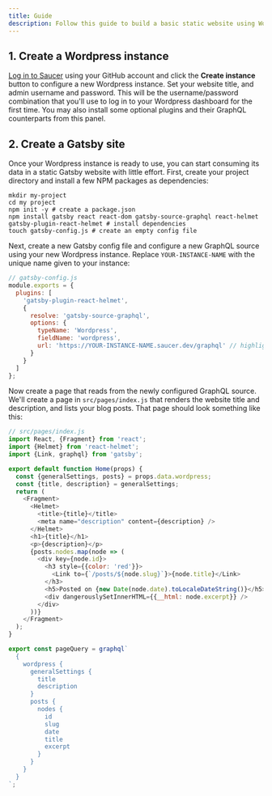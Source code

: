 ```yaml
---
title: Guide
description: Follow this guide to build a basic static website using Wordpress, Gatsby, and Netlify.
---
```


## 1. Create a Wordpress instance

[Log in to Saucer](/dashboard) using your GitHub account and click the **Create instance** button to configure a new Wordpress instance. Set your website title, and admin username and password. This will be the username/password combination that you'll use to log in to your Wordpress dashboard for the first time. You may also install some optional plugins and their GraphQL counterparts from this panel.

## 2. Create a Gatsby site

Once your Wordpress instance is ready to use, you can start consuming its data in a static Gatsby website with little effort. First, create your project directory and install a few NPM packages as dependencies:

```shell
mkdir my-project
cd my project
npm init -y # create a package.json
npm install gatsby react react-dom gatsby-source-graphql react-helmet gatsby-plugin-react-helmet # install dependencies
touch gatsby-config.js # create an empty config file
```

Next, create a new Gatsby config file and configure a new GraphQL source using your new Wordpress instance. Replace `YOUR-INSTANCE-NAME` with the unique name given to your instance:

```js
// gatsby-config.js
module.exports = {
  plugins: [
    'gatsby-plugin-react-helmet',
    {
      resolve: 'gatsby-source-graphql',
      options: {
        typeName: 'Wordpress',
        fieldName: 'wordpress',
        url: 'https://YOUR-INSTANCE-NAME.saucer.dev/graphql' // highlight-line
      }
    }
  ]
};
```

Now create a page that reads from the newly configured GraphQL source. We'll create a page in `src/pages/index.js` that renders the website title and description, and lists your blog posts. That page should look something like this:

```js
// src/pages/index.js
import React, {Fragment} from 'react';
import {Helmet} from 'react-helmet';
import {Link, graphql} from 'gatsby';

export default function Home(props) {
  const {generalSettings, posts} = props.data.wordpress;
  const {title, description} = generalSettings;
  return (
    <Fragment>
      <Helmet>
        <title>{title}</title>
        <meta name="description" content={description} />
      </Helmet>
      <h1>{title}</h1>
      <p>{description}</p>
      {posts.nodes.map(node => (
        <div key={node.id}>
          <h3 style={{color: 'red'}}>
            <Link to={`/posts/${node.slug}`}>{node.title}</Link>
          </h3>
          <h5>Posted on {new Date(node.date).toLocaleDateString()}</h5>
          <div dangerouslySetInnerHTML={{__html: node.excerpt}} />
        </div>
      ))}
    </Fragment>
  );
}

export const pageQuery = graphql`
  {
    wordpress {
      generalSettings {
        title
        description
      }
      posts {
        nodes {
          id
          slug
          date
          title
          excerpt
        }
      }
    }
  }
`;
```
